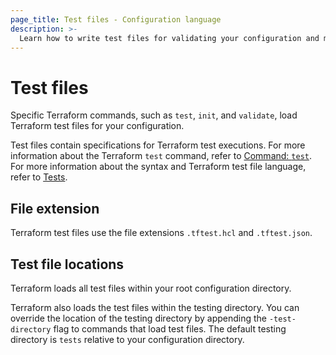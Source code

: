 ```yaml
---
page_title: Test files - Configuration language
description: >-
  Learn how to write test files for validating your configuration and modules.
---
```


# Test files

Specific Terraform commands, such as `test`, `init`, and `validate`, load Terraform test files for your configuration.

Test files contain specifications for Terraform test executions. For more information about the Terraform `test` command, refer to [Command: `test`](/terraform/cli/commands/test). For more information about the syntax and Terraform test file language, refer to [Tests](/terraform/language/tests).

## File extension

Terraform test files use the file extensions `.tftest.hcl` and `.tftest.json`.

## Test file locations

Terraform loads all test files within your root configuration directory.

Terraform also loads the test files within the testing directory. You can override the location of the testing directory by appending the `-test-directory` flag to commands that load test files. The default testing directory is `tests` relative to your configuration directory.
